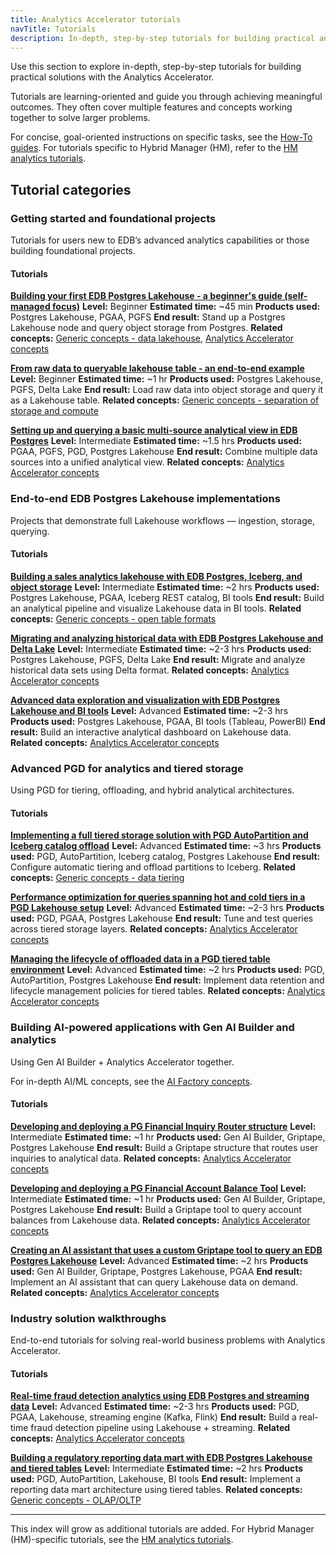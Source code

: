```yaml
---
title: Analytics Accelerator tutorials
navTitle: Tutorials
description: In-depth, step-by-step tutorials for building practical analytics solutions with Analytics Accelerator technologies.
---
```


Use this section to explore in-depth, step-by-step tutorials for building practical solutions with the Analytics Accelerator.

Tutorials are learning-oriented and guide you through achieving meaningful outcomes. They often cover multiple features and concepts working together to solve larger problems.

For concise, goal-oriented instructions on specific tasks, see the [How-To guides](/edb-postgres-ai/hybrid-manager/analytics/learn/how-to/).
For tutorials specific to Hybrid Manager (HM), refer to the [HM analytics tutorials](/edb-postgres-ai/hybrid-manager/analytics/learn/).

## Tutorial categories

### Getting started and foundational projects

Tutorials for users new to EDB’s advanced analytics capabilities or those building foundational projects.

#### Tutorials

**[Building your first EDB Postgres Lakehouse - a beginner's guide (self-managed focus)](#)**
**Level:** Beginner
**Estimated time:** ~45 min
**Products used:** Postgres Lakehouse, PGAA, PGFS
**End result:** Stand up a Postgres Lakehouse node and query object storage from Postgres.
**Related concepts:** [Generic concepts - data lakehouse](../explained/generic-concepts#data-lakehouse), [Analytics Accelerator concepts](../explained/analytics-concepts#edb-postgres-lakehouse)

**[From raw data to queryable lakehouse table - an end-to-end example](#)**
**Level:** Beginner
**Estimated time:** ~1 hr
**Products used:** Postgres Lakehouse, PGFS, Delta Lake
**End result:** Load raw data into object storage and query it as a Lakehouse table.
**Related concepts:** [Generic concepts - separation of storage and compute](../explained/generic-concepts#separation-of-storage-and-compute)

**[Setting up and querying a basic multi-source analytical view in EDB Postgres](#)**
**Level:** Intermediate
**Estimated time:** ~1.5 hrs
**Products used:** PGAA, PGFS, PGD, Postgres Lakehouse
**End result:** Combine multiple data sources into a unified analytical view.
**Related concepts:** [Analytics Accelerator concepts](../explained/analytics-concepts)

### End-to-end EDB Postgres Lakehouse implementations

Projects that demonstrate full Lakehouse workflows — ingestion, storage, querying.

#### Tutorials

**[Building a sales analytics lakehouse with EDB Postgres, Iceberg, and object storage](#)**
**Level:** Intermediate
**Estimated time:** ~2 hrs
**Products used:** Postgres Lakehouse, PGAA, Iceberg REST catalog, BI tools
**End result:** Build an analytical pipeline and visualize Lakehouse data in BI tools.
**Related concepts:** [Generic concepts - open table formats](../explained/generic-concepts#open-table-formats)

**[Migrating and analyzing historical data with EDB Postgres Lakehouse and Delta Lake](#)**
**Level:** Intermediate
**Estimated time:** ~2-3 hrs
**Products used:** Postgres Lakehouse, PGFS, Delta Lake
**End result:** Migrate and analyze historical data sets using Delta format.
**Related concepts:** [Analytics Accelerator concepts](../explained/analytics-concepts#edb-postgres-lakehouse)

**[Advanced data exploration and visualization with EDB Postgres Lakehouse and BI tools](#)**
**Level:** Advanced
**Estimated time:** ~2-3 hrs
**Products used:** Postgres Lakehouse, PGAA, BI tools (Tableau, PowerBI)
**End result:** Build an interactive analytical dashboard on Lakehouse data.
**Related concepts:** [Analytics Accelerator concepts](../explained/analytics-concepts)

### Advanced PGD for analytics and tiered storage

Using PGD for tiering, offloading, and hybrid analytical architectures.

#### Tutorials

**[Implementing a full tiered storage solution with PGD AutoPartition and Iceberg catalog offload](#)**
**Level:** Advanced
**Estimated time:** ~3 hrs
**Products used:** PGD, AutoPartition, Iceberg catalog, Postgres Lakehouse
**End result:** Configure automatic tiering and offload partitions to Iceberg.
**Related concepts:** [Generic concepts - data tiering](../explained/generic-concepts#data-tiering)

**[Performance optimization for queries spanning hot and cold tiers in a PGD Lakehouse setup](#)**
**Level:** Advanced
**Estimated time:** ~2-3 hrs
**Products used:** PGD, PGAA, Postgres Lakehouse
**End result:** Tune and test queries across tiered storage layers.
**Related concepts:** [Analytics Accelerator concepts](../explained/analytics-concepts#edb-postgres-distributed-pgd-and-tiered-tables)

**[Managing the lifecycle of offloaded data in a PGD tiered table environment](#)**
**Level:** Advanced
**Estimated time:** ~2 hrs
**Products used:** PGD, AutoPartition, Postgres Lakehouse
**End result:** Implement data retention and lifecycle management policies for tiered tables.
**Related concepts:** [Analytics Accelerator concepts](../explained/analytics-concepts#edb-postgres-distributed-pgd-and-tiered-tables)

### Building AI-powered applications with Gen AI Builder and analytics

Using Gen AI Builder + Analytics Accelerator together.

For in-depth AI/ML concepts, see the [AI Factory concepts](/edb-postgres-ai/ai-factory/learn/explained/ai-factory-concepts).

#### Tutorials

**[Developing and deploying a PG Financial Inquiry Router structure](#)**
**Level:** Intermediate
**Estimated time:** ~1 hr
**Products used:** Gen AI Builder, Griptape, Postgres Lakehouse
**End result:** Build a Griptape structure that routes user inquiries to analytical data.
**Related concepts:** [Analytics Accelerator concepts](../explained/analytics-concepts#analytics-and-aiml-workloads)

**[Developing and deploying a PG Financial Account Balance Tool](#)**
**Level:** Intermediate
**Estimated time:** ~1 hr
**Products used:** Gen AI Builder, Griptape, Postgres Lakehouse
**End result:** Build a Griptape tool to query account balances from Lakehouse data.
**Related concepts:** [Analytics Accelerator concepts](../explained/analytics-concepts#analytics-and-aiml-workloads)

**[Creating an AI assistant that uses a custom Griptape tool to query an EDB Postgres Lakehouse](#)**
**Level:** Advanced
**Estimated time:** ~2 hrs
**Products used:** Gen AI Builder, Griptape, Postgres Lakehouse, PGAA
**End result:** Implement an AI assistant that can query Lakehouse data on demand.
**Related concepts:** [Analytics Accelerator concepts](../explained/analytics-concepts#analytics-and-aiml-workloads)

### Industry solution walkthroughs

End-to-end tutorials for solving real-world business problems with Analytics Accelerator.

#### Tutorials

**[Real-time fraud detection analytics using EDB Postgres and streaming data](#)**
**Level:** Advanced
**Estimated time:** ~2-3 hrs
**Products used:** PGD, PGAA, Lakehouse, streaming engine (Kafka, Flink)
**End result:** Build a real-time fraud detection pipeline using Lakehouse + streaming.
**Related concepts:** [Analytics Accelerator concepts](../explained/analytics-concepts.mdx)

**[Building a regulatory reporting data mart with EDB Postgres Lakehouse and tiered tables](#)**
**Level:** Intermediate
**Estimated time:** ~2 hrs
**Products used:** PGD, AutoPartition, Lakehouse, BI tools
**End result:** Implement a reporting data mart architecture using tiered tables.
**Related concepts:** [Generic concepts - OLAP/OLTP](../explained/generic-concepts/#olap--oltp)

---

This index will grow as additional tutorials are added. For Hybrid Manager (HM)-specific tutorials, see the [HM analytics tutorials](../../../hybrid-manager/analytics/learn/).
